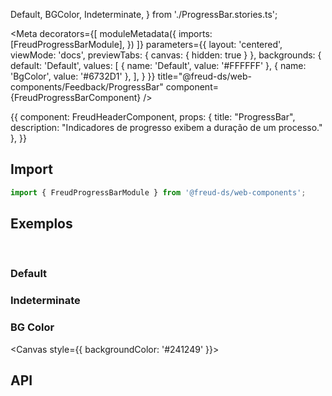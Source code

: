   Default,
  BGColor, Indeterminate,
} from './ProgressBar.stories.ts';

<Meta
  decorators={[
    moduleMetadata({
      imports: [FreudProgressBarModule],
    })
  ]}
  parameters={{
    layout: 'centered',
    viewMode: 'docs',
    previewTabs: {
      canvas: { hidden: true }
    },
    backgrounds: {
      default: 'Default',
      values: [
        { name: 'Default', value: '#FFFFFF' },
        { name: 'BgColor', value: '#6732D1' },
      ],
    }
  }}
title="@freud-ds/web-components/Feedback/ProgressBar" component={FreudProgressBarComponent} />

<Story name="Storyname-hidden">
  {{
    component: FreudHeaderComponent,
    props: {
      title: "ProgressBar",
      description: "Indicadores de progresso exibem a duração de um processo."
    },
  }}
</Story>

## <a id="importing"></a>Import

```ts
import { FreudProgressBarModule } from '@freud-ds/web-components';
```

## <a id="exemplos"></a>Exemplos
<br />

### Default
<Canvas>
  <Story story={Default}/>
</Canvas>

### Indeterminate
<Canvas>
  <Story story={Indeterminate}/>
</Canvas>

### BG Color
<Canvas style={{ backgroundColor: '#241249' }}>
  <Story story={BGColor}/>
</Canvas>

## <a id="api"></a>API

<ArgsTable of={FreudProgressBarComponent} />
